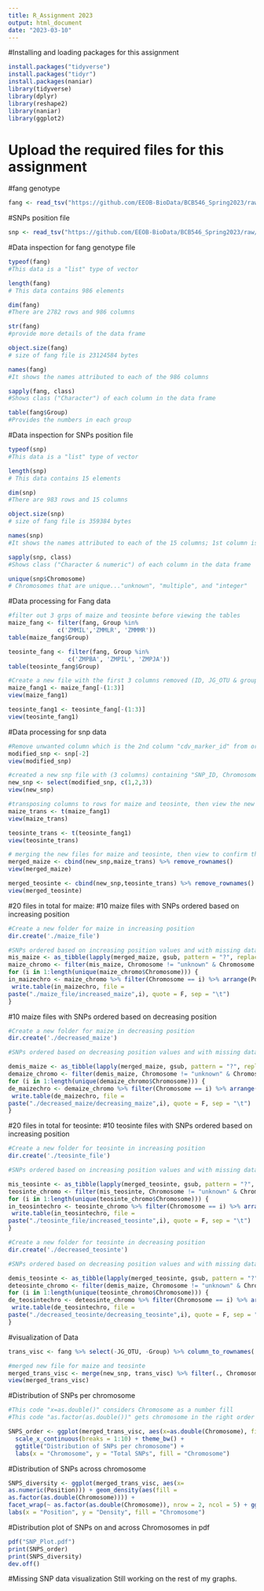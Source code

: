 ---
title: R_Assignment 2023
output: html_document
date: "2023-03-10"
---


#Installing and loading packages for this assignment
```{r}
install.packages("tidyverse") 
install.packages("tidyr")
install.packages(naniar)
library(tidyverse) 
library(dplyr)
library(reshape2)
library(naniar)
library(ggplot2)
```
# Upload the required files for this assignment
#fang genotype
```{r}
fang <- read_tsv("https://github.com/EEOB-BioData/BCB546_Spring2023/raw/main/assignments/UNIX_Assignment/fang_et_al_genotypes.txt")
```
#SNPs position  file
```{r}
snp <- read_tsv("https://github.com/EEOB-BioData/BCB546_Spring2023/raw/main/assignments/UNIX_Assignment/snp_position.txt")
```
#Data inspection for fang genotype file
```{r}
typeof(fang)
#This data is a "list" type of vector
```
```{r}
length(fang)
# This data contains 986 elements
```
```{r}
dim(fang)
#There are 2782 rows and 986 columns
```
```{r}
str(fang)
#provide more details of the data frame
```
```{r}
object.size(fang) 
# size of fang file is 23124584 bytes
```
```{r}
names(fang)
#It shows the names attributed to each of the 986 columns 
```
```{r}
sapply(fang, class)
#Shows class ("Character") of each column in the data frame
```
```{r}
table(fang$Group)
#Provides the numbers in each group
```
#Data inspection for SNPs position file
```{r}
typeof(snp)
#This data is a "list" type of vector
```
```{r}
length(snp)
# This data contains 15 elements
```
```{r}
dim(snp)
#There are 983 rows and 15 columns
```
```{r}
object.size(snp) 
# size of fang file is 359384 bytes
```
```{r}
names(snp)
#It shows the names attributed to each of the 15 columns; 1st column is SNP_ID, and the 15th column is count_gene
```
```{r}
sapply(snp, class)
#Shows class ("Character & numeric") of each column in the data frame
```
```{r}
unique(snp$Chromosome)
# Chromosomes that are unique..."unknown", "multiple", and "integer"
```
#Data processing for Fang data
```{r}
#filter out 3 grps of maize and teosinte before viewing the tables
maize_fang <- filter(fang, Group %in% 
              c('ZMMIL','ZMMLR', 'ZMMMR'))  
table(maize_fang$Group)
```
```{r}
teosinte_fang <- filter(fang, Group %in% 
                 c('ZMPBA', 'ZMPIL', 'ZMPJA'))
table(teosinte_fang$Group)
```
```{r}
#Create a new file with the first 3 columns removed (ID, JG_OTU & group). Then viewed the new tibble to confirmed they are removed
maize_fang1 <- maize_fang[-(1:3)] 
view(maize_fang1)
```
```{r}
teosinte_fang1 <- teosinte_fang[-(1:3)]
view(teosinte_fang1)
```

#Data processing for snp data
```{r}
#Remove unwanted column which is the 2nd column "cdv_marker_id" from original snp file
modified_snp <- snp[-2] 
view(modified_snp) 
```

```{r}
#created a new snp file with (3 columns) containing "SNP_ID, Chromosome, Position". viewed the new file and it looks good.
new_snp <- select(modified_snp, c(1,2,3))
view(new_snp)
```

```{r}
#transposing columns to rows for maize and teosinte, then view the new tibble
maize_trans <- t(maize_fang1)
view(maize_trans)

teosinte_trans <- t(teosinte_fang1)
view(teosinte_trans)
```

```{r}
# merging the new files for maize and teosinte, then view to confirm they are all merged
merged_maize <- cbind(new_snp,maize_trans) %>% remove_rownames()
view(merged_maize)

merged_teosinte <- cbind(new_snp,teosinte_trans) %>% remove_rownames()
view(merged_teosinte)
```

#20 files in total for maize: 
#10 maize files with SNPs ordered based on increasing position
```{r}
#Create a new folder for maize in increasing position
dir.create('./maize_file') 
```

```{r}
#SNPs ordered based on increasing position values and with missing data encoded by this symbol: "?"
mis_maize <- as_tibble(lapply(merged_maize, gsub, pattern = "?", replacement = "?", fixed = TRUE))
maize_chromo <- filter(mis_maize, Chromosome != "unknown" & Chromosome != "multiple") 
for (i in 1:length(unique(maize_chromo$Chromosome))) {
in_maizechro <- maize_chromo %>% filter(Chromosome == i) %>% arrange(Position) 
 write.table(in_maizechro, file =
paste("./maize_file/increased_maize",i), quote = F, sep = "\t")
}
```

#10 maize files with SNPs ordered based on decreasing position
```{r}
#Create a new folder for maize in decreasing position
dir.create('./decreased_maize') 
```

```{r}
#SNPs ordered based on decreasing position values and with missing data encoded by this symbol: "-"

demis_maize <- as_tibble(lapply(merged_maize, gsub, pattern = "?", replacement = "-", fixed = TRUE))
demaize_chromo <- filter(demis_maize, Chromosome != "unknown" & Chromosome != "multiple") 
for (i in 1:length(unique(demaize_chromo$Chromosome))) {
de_maizechro <- demaize_chromo %>% filter(Chromosome == i) %>% arrange(desc(Position)) 
 write.table(de_maizechro, file =
paste("./decreased_maize/decreasing_maize",i), quote = F, sep = "\t")
}
```

#20 files in total for teosinte: 
#10 teosinte files with SNPs ordered based on increasing position
```{r}
#Create a new folder for teosinte in increasing position
dir.create('./teosinte_file') 
```

```{r}
#SNPs ordered based on increasing position values and with missing data encoded by this symbol: "?"

mis_teosinte <- as_tibble(lapply(merged_teosinte, gsub, pattern = "?", replacement = "?", fixed = TRUE))
teosinte_chromo <- filter(mis_teosinte, Chromosome != "unknown" & Chromosome != "multiple") 
for (i in 1:length(unique(teosinte_chromo$Chromosome))) {
in_teosintechro <- teosinte_chromo %>% filter(Chromosome == i) %>% arrange(Position) 
 write.table(in_teosintechro, file =
paste("./teosinte_file/increased_teosinte",i), quote = F, sep = "\t")
}
```

```{r}
#Create a new folder for teosinte in decreasing position
dir.create('./decreased_teosinte') 
```

```{r}
#SNPs ordered based on decreasing position values and with missing data encoded by this symbol: "-"

demis_teosinte <- as_tibble(lapply(merged_teosinte, gsub, pattern = "?", replacement = "-", fixed = TRUE))
deteosinte_chromo <- filter(demis_maize, Chromosome != "unknown" & Chromosome != "multiple") 
for (i in 1:length(unique(teosinte_chromo$Chromosome))) {
de_teosintechro <- deteosinte_chromo %>% filter(Chromosome == i) %>% arrange(desc(Position)) 
 write.table(de_teosintechro, file =
paste("./decreased_teosinte/decreasing_teosinte",i), quote = F, sep = "\t")
}
```

#visualization of Data
```{r}
trans_visc <- fang %>% select(-JG_OTU, -Group) %>% column_to_rownames(., var = "Sample_ID") %>% t() %>% as.data.frame() %>% rownames_to_column (., var = "SNP_ID")

#merged new file for maize and teosinte
merged_trans_visc <- merge(new_snp, trans_visc) %>% filter(., Chromosome != "unknown" & Chromosome != "multiple")
view(merged_trans_visc)
```

#Distribution of SNPs per chromosome
```{r}
#This code "x=as.double()" considers Chromosome as a number fill
#This code "as.factor(as.double())" gets chromosome in the right order
```
```{r}
SNPS_order <- ggplot(merged_trans_visc, aes(x=as.double(Chromosome), fill = as.factor(as.double(Chromosome)))) + geom_bar() +
  scale_x_continuous(breaks = 1:10) + theme_bw() + 
  ggtitle("Distribution of SNPs per chromosome") +
  labs(x = "Chromosome", y = "Total SNPs", fill = "Chromosome")
```

#Distribution of SNPs across chromosome
```{r}
SNPS_diversity <- ggplot(merged_trans_visc, aes(x=
as.numeric(Position))) + geom_density(aes(fill =
as.factor(as.double(Chromosome)))) +
facet_wrap(~ as.factor(as.double(Chromosome)), nrow = 2, ncol = 5) + ggtitle("Distribution of SNPs across chromosome") + theme(axis.text.x=element_text(angle = 90)) +
labs(x = "Position", y = "Density", fill = "Chromosome")
```

#Distribution plot of SNPs on and across Chromosomes in pdf
```{r}
pdf("SNP_Plot.pdf") 
print(SNPS_order) 
print(SNPS_diversity)
dev.off()
```

#Missing SNP data visualization
Still working on the rest of my graphs.

